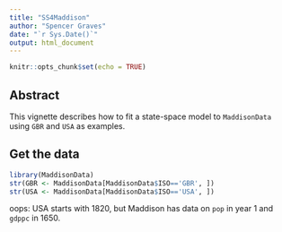 ```yaml
---
title: "SS4Maddison"
author: "Spencer Graves"
date: "`r Sys.Date()`"
output: html_document
---
```


```r
knitr::opts_chunk$set(echo = TRUE)
```

## Abstract

This vignette describes how to fit a state-space model to `MaddisonData` using `GBR` and `USA` as examples. 

## Get the data 

```r
library(MaddisonData)
str(GBR <- MaddisonData[MaddisonData$ISO=='GBR', ])
str(USA <- MaddisonData[MaddisonData$ISO=='USA', ])
```

oops: USA starts with 1820, but Maddison has data on `pop` in year 1 and `gdppc` in 1650. 
